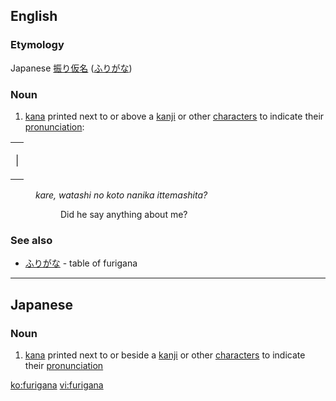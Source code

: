 ==English==

===Etymology===
Japanese [[振り仮名]] ([[ふりがな]])

===Noun===
{{wikipedia}}
{{en-noun|-}}

# [[kana]] printed next to or above a [[kanji]] or other [[character]]s to indicate their [[pronunciation]]:
{| cellpadding="0" cellspacing="24" 
| |{{furigana|[[彼]]、|[[かれ]]}}{{furigana|[[私]]の[[こと]]|[[わたし]]}}{{furigana|[[何か]]|[[なに]]}}{{furigana|言ってました？|[[いう|い]]}}
|}
:''kare, watashi no koto nanika ittemashita?''
::Did he say anything about me?

===See also===
*[[ふりがな]] - table of furigana
----

==Japanese==
===Noun===
{{ja-noun|r|hira=ふりがな}} 
# {{ja-def|振り仮名}} [[kana]] printed next to or beside a [[kanji]] or other [[character]]s to indicate their [[pronunciation]]

[[ko:furigana]]
[[vi:furigana]]